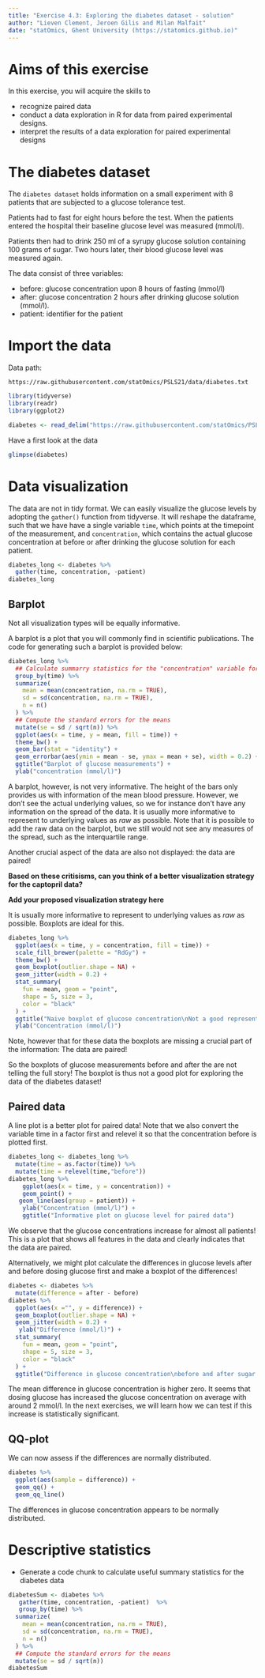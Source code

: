 ```yaml
---
title: "Exercise 4.3: Exploring the diabetes dataset - solution"
author: "Lieven Clement, Jeroen Gilis and Milan Malfait"
date: "statOmics, Ghent University (https://statomics.github.io)"
---
```


# Aims of this exercise

In this exercise, you will acquire the skills to 

- recognize paired data
- conduct a data exploration in R for data from
paired experimental designs.
- interpret the results of a data exploration for paired experimental designs

# The diabetes dataset

The `diabetes dataset` holds information on a small experiment with
8 patients that are subjected to  a glucose tolerance test.


Patients had to fast for eight hours before the test. 
When the patients entered the hospital their baseline glucose level was measured (mmol/l). 

Patients then  had to drink 250 ml of a syrupy glucose solution containing 100 grams of sugar. 
Two hours later, their blood glucose level was measured again. 

The data consist of three variables:

- before: glucose concentration upon 8 hours of fasting (mmol/l)
- after: glucose concentration 2 hours after drinking glucose solution (mmol/l).
- patient: identifier for the patient

# Import the data

Data path:

  `https://raw.githubusercontent.com/statOmics/PSLS21/data/diabetes.txt`

```r
library(tidyverse)
library(readr)
library(ggplot2)
```

```r
diabetes <- read_delim("https://raw.githubusercontent.com/statOmics/PSLS21/data/diabetes.txt", delim =" ")
```

Have a first look at the data

```r
glimpse(diabetes)
```

# Data visualization

The data are not in tidy format. 
We can easily visualize the glucose levels by adopting the `gather()`
function from tidyverse. 
It will reshape the dataframe,
such that we have have a single variable `time`, which
points at the timepoint of the measurement, and `concentration`,
which contains the actual glucose concentration at before or after drinking the glucose solution
for each patient.

```r
diabetes_long <- diabetes %>%
  gather(time, concentration, -patient)
diabetes_long
```

## Barplot

Not all visualization types will be equally informative.

A barplot is a plot that you will
commonly find in scientific publications. 
The code for generating such a barplot
is provided below:

```r
diabetes_long %>%
  ## Calculate summarry statistics for the "concentration" variable for each "time"
  group_by(time) %>%
  summarize(
    mean = mean(concentration, na.rm = TRUE),
    sd = sd(concentration, na.rm = TRUE),
    n = n()
  ) %>%
  ## Compute the standard errors for the means
  mutate(se = sd / sqrt(n)) %>%
  ggplot(aes(x = time, y = mean, fill = time)) +
  theme_bw() +
  geom_bar(stat = "identity") +
  geom_errorbar(aes(ymin = mean - se, ymax = mean + se), width = 0.2) +
  ggtitle("Barplot of glucose measurements") +
  ylab("concentration (mmol/l)")
```


A barplot, however, is not very informative. 
The height of the
bars only provides us with information of the mean blood pressure.
However, we don't see the actual underlying values, so we for
instance don't have any information on the spread of the data.
It is usually more informative to represent to underlying
values as _raw_ as possible. 
Note that it is possible to add the
raw data on the barplot, but we still would not see any measures
of the spread, such as the interquartile range.

Another crucial aspect of the data are also not displayed: 
the data are paired!

**Based on these critisisms, can you think of a better**
**visualization strategy for the captopril data?**

**Add your proposed visualization strategy here**

It is usually more informative to represent to underlying
values as _raw_ as possible. Boxplots are ideal for this.

```r
diabetes_long %>%
  ggplot(aes(x = time, y = concentration, fill = time)) +
  scale_fill_brewer(palette = "RdGy") +
  theme_bw() +
  geom_boxplot(outlier.shape = NA) +
  geom_jitter(width = 0.2) +
  stat_summary(
    fun = mean, geom = "point",
    shape = 5, size = 3,
    color = "black"
  ) +
  ggtitle("Naive boxplot of glucose concentration\nNot a good representation for paired data!") +
  ylab("Concentration (mmol/l)")
```

Note, however that for these data the boxplots are missing a crucial part of the information: The data are paired!

So the boxplots of glucose measurements before and after the  are not telling the full story! The boxplot is thus not a good plot for exploring the data of the diabetes dataset! 

## Paired data 

A line plot is a better plot for paired data! 
Note that we also convert the variable time in a factor first and relevel it so that the concentration before is plotted first. 

```r
diabetes_long <- diabetes_long %>%
  mutate(time = as.factor(time)) %>% 
  mutate(time = relevel(time,"before")) 
diabetes_long %>%
    ggplot(aes(x = time, y = concentration)) +
    geom_point() +
   geom_line(aes(group = patient)) +
    ylab("Concentration (mmol/l)") +
    ggtitle("Informative plot on glucose level for paired data")
```

We observe that the glucose concentrations increase for almost all patients! 
This is a plot that shows all features in the data and clearly indicates that the data are paired. 

Alternatively, we might plot calculate the differences in glucose levels after and before dosing glucose first and make a boxplot of the differences! 

```r
diabetes <- diabetes %>% 
  mutate(difference = after - before)
diabetes %>% 
  ggplot(aes(x ="", y = difference)) +
  geom_boxplot(outlier.shape = NA) +
  geom_jitter(width = 0.2) +
   ylab("Difference (mmol/l)") +
  stat_summary(
    fun = mean, geom = "point",
    shape = 5, size = 3,
    color = "black"
  ) +
  ggtitle("Difference in glucose concentration\nbefore and after sugar intake")
```

The mean difference in glucose concentration is higher zero. It seems that dosing glucose has increased the glucose concentration on average with around 2 mmol/l. 
In the next exercises, we will
learn how we can test if this increase is statistically significant.

## QQ-plot

We can now assess if the differences are normally distributed. 

```r
diabetes %>% 
  ggplot(aes(sample = difference)) +
  geom_qq() +
  geom_qq_line() 
```

The differences in glucose concentration appears to be normally distributed.

# Descriptive statistics

- Generate a code chunk to calculate useful summary statistics for
the diabetes data

```r
diabetesSum <- diabetes %>% 
   gather(time, concentration, -patient)  %>%
   group_by(time) %>%
  summarize(
    mean = mean(concentration, na.rm = TRUE),
    sd = sd(concentration, na.rm = TRUE),
    n = n()
  ) %>%
  ## Compute the standard errors for the means
  mutate(se = sd / sqrt(n)) 
diabetesSum
```
